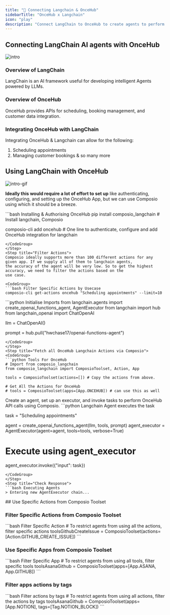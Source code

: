 ```yaml
---
title: "🚀 Connecting Langchain & OnceHub"
sidebarTitle: "OnceHub x Langchain"
icon: "play"
description: "Connect LangChain to OnceHub to create agents to perform tasks using natural language"
---
```


## Connecting LangChain AI agents with OnceHub
![intro](/media/intro.jpg)

### Overview of LangChain

LangChain is an AI framework useful for developing intelligent Agents powered by LLMs.

### Overview of OnceHub

OnceHub provides APIs for scheduling, booking management, and customer data integration.

### Integrating OnceHub with LangChain

Integrating OnceHub & Langchain can allow for the following:

1. Scheduling appointments
2. Managing customer bookings
& so many more

## Using LangChain with OnceHub
![intro-gif](/media/intro.gif)
<Steps>
<Step title="Setting Up the Environment">

**Ideally this would require a lot of effort to set up** like authenticating, configuring, and setting up the OnceHub App, but we can use Composio using which it should be a breeze.

<CodeGroup>
```bash Installing & Authorising OnceHub
pip install composio_langchain # Install langchain, Composio 

composio-cli add oncehub # One line to authenticate, configure and add OnceHub integration for langchain
```
</CodeGroup>
</Step>
<Step title="Filter Actions">
Composio ideally supports more than 100 different actions for any given app. If we supply all of them to langchain agents, 
the accuracy of the agent will be very low. So to get the highest accuracy, we need to filter the actions based on the 
use case.

<CodeGroup>
```bash Filter Specific Actions by Usecase
composio-cli get-actions oncehub "Scheduling appointments" --limit=10
```
</CodeGroup>

</Step>
<Step title="Import Base Packages">

<CodeGroup>
```python Initialise Imports
from langchain.agents import create_openai_functions_agent, AgentExecutor
from langchain import hub
from langchain_openai import ChatOpenAI


llm = ChatOpenAI()

prompt = hub.pull("hwchase17/openai-functions-agent")
```
</CodeGroup>
</Step>
<Step title="Fetch all OnceHub Langchain Actions via Composio">
<CodeGroup>
```python Tools For OnceHub
# Import from composio_langchain
from composio_langchain import ComposioToolset, Action, App

tools = ComposioToolset(actions=[]) # Copy the actions from above. 

# Get All the Actions for OnceHub
# tools = ComposioToolset(apps=[App.ONCEHUB]) # can use this as well
```
</CodeGroup>
</Step>
<Step title="Execute the Agent">
Create an agent, set up an executor, and invoke tasks to perform OnceHub API calls using Composio. 
<CodeGroup>
```python Langchain Agent executes the task

task = "Scheduling appointments"

agent = create_openai_functions_agent(llm, tools, prompt)
agent_executor = AgentExecutor(agent=agent, tools=tools, verbose=True)

# Execute using agent_executor
agent_executor.invoke({"input": task})
```
</CodeGroup>
</Step>
<Step title="Check Response">
```bash Executing Agents
> Entering new AgentExecutor chain...
```
</Step>
</Steps>
## Use Specific Actions from Composio Toolset

### Filter Specific Actions from Composio Toolset

<CodeGroup>
```bash Filter Specific Action
# To restrict agents from using all the actions, filter specific actions
toolsGithubCreateIssue = ComposioToolset(actions=[Action.GITHUB_CREATE_ISSUE])
```
</CodeGroup>

### Use Specific Apps from Composio Toolset
<CodeGroup>
```bash Filter Specific App
# To restrict agents from using all tools, filter specific tools
toolsAsanaGithub = ComposioToolset(apps=[App.ASANA, App.GITHUB])
```
</CodeGroup>

### Filter apps actions by tags 
<CodeGroup>
```bash Filter actions by tags
# To restrict agents from using all actions, filter the actions by tags
toolsAsanaGithub = ComposioToolset(apps=[App.NOTION], tags=[Tag.NOTION_BLOCK])
```
</CodeGroup>

